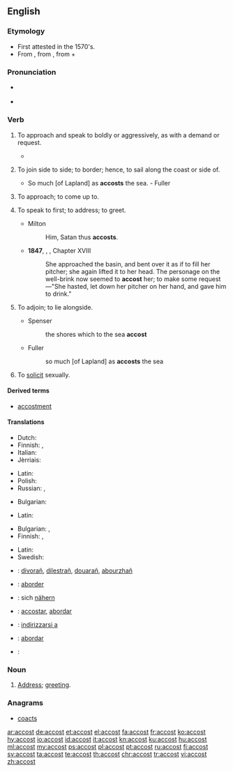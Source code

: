 ==English==

===Etymology===
* First attested in the 1570's.
* From {{etyl|fro|en}} {{term|accoster|lang=for}}, from {{etyl|VL.|en}} {{term/t|la|accosto||to come alongside someone}}, from {{term|ad||near|lang-la}} + {{term|costa||rib, side|lang=la}}

===Pronunciation===
* {{a|US}} {{IPA|/ə.ˈkɔst/|/ə.ˈkɑst/}}
* {{audio|en-us-accost.ogg|Audio (US)|lang=en}}

===Verb===
{{en-verb}}

# {{context|transitive|lang=en}} To approach and speak to boldly or aggressively, as with a demand or request.
#*{{quote-news
    | date = 21 August 2012
    | first = Ed
    | last = Pilkington
    | title = Death penalty on trial: should Reggie Clemons live or die?
    | newspaper = The Guardian
    | url = http://www.guardian.co.uk/world/2012/aug/21/death-penalty-trial-reggie-clemons?newsfeed=true
    | page = 
    | passage = The Missouri prosecutors' case against Clemons, based partly on incriminating testimony given by his co-defendants, was that Clemons was part of a group of four youths who '''accosted''' the sisters on the Chain of Rocks Bridge one dark night in April 1991. 
}}
# {{context|transitive|obsolete|lang=en}} To join side to side; to border; hence, to sail along the coast or side of.
#* So much [of Lapland] as '''accosts''' the sea. - Fuller
# {{context|transitive|obsolete|lang=en}} To approach; to come up to. <!--W1913 had "make up to"-->
#: {{rfquotek|Shakespeare}}
# {{context|transitive|lang=en}} To speak to first; to address; to greet.
#* Milton
#*: Him, Satan thus '''accosts'''.
#* '''1847''', {{w|Charlotte Brontë}}, {{w|Jane Eyre}}, Chapter XVIII
#*: She approached the basin, and bent over it as if to fill her pitcher; she again lifted it to her head. The personage on the well-brink now seemed to '''accost''' her; to make some request—"She hasted, let down her pitcher on her hand, and gave him to drink."
# {{context|intransitive|obsolete|lang=en}} To adjoin; to lie alongside.
#* Spenser
#*: the shores which to the sea '''accost'''
#* Fuller
#*: so much [of Lapland] as '''accosts''' the sea
# To [[solicit]] sexually.

====Derived terms====
* [[accostment]]

====Translations====
{{trans-top|to approach and speak to boldly or aggressively, as with a demand or request}}
* Dutch: {{t+|nl|aanklampen}}
* Finnish: {{t|fi|tiukata}}, {{t+|fi|vaatia}}
* Italian: {{t+|it|affrontare}}
* Jèrriais: {{t|roa-jer|achîtrer}}
{{trans-mid}}
* Latin: {{t|la|affor}}
* Polish: {{t|pl|zaczepiać}}
* Russian: {{t+|ru|обращаться}}, {{t+|ru|заговаривать}}
{{trans-bottom}}

{{trans-top|to join side to side; to border; hence, to sail along the coast or side of}}
* Bulgarian: {{t+|bg|акостирам}}
{{trans-mid}}
* Latin: {{t|la|affor}}
{{trans-bottom}}

{{trans-top|to speak to first, to address, to greet}}
* Bulgarian: {{t+|bg|заговарям}}, {{t|bg|обръщам се към}}
* Finnish: {{t|fi|puhutella}}, {{t+|fi|tervehtiä}}
{{trans-mid}}
* Latin: {{t|la|affor}}
* Swedish: {{t+|sv|tilltala}}
{{trans-bottom}}

{{checktrans-top}}
* {{ttbc|br}}: [[divorañ]], [[dilestrañ]], [[douarañ]], [[abourzhañ]]
* {{ttbc|fr}}: [[aborder]]
* {{ttbc|de}}: sich [[nähern]]
* {{ttbc|ia}}: [[accostar]], [[abordar]]
* {{ttbc|it}}: [[indirizzarsi a]]
{{trans-mid}}
* {{ttbc|pt}}: [[abordar]]
* {{ttbc|es}}: {{t+|es|acercar|alt=acercarse a}}
{{trans-bottom}}

===Noun===
{{en-noun}}

# {{context|rare|lang=en}} [[address|Address]]; [[greeting]].
#: {{rfquotek|J. Morley}}

===Anagrams===
* [[coacts#English|coacts]]

[[ar:accost]]
[[de:accost]]
[[et:accost]]
[[el:accost]]
[[fa:accost]]
[[fr:accost]]
[[ko:accost]]
[[hy:accost]]
[[io:accost]]
[[id:accost]]
[[it:accost]]
[[kn:accost]]
[[ku:accost]]
[[hu:accost]]
[[ml:accost]]
[[my:accost]]
[[ps:accost]]
[[pl:accost]]
[[pt:accost]]
[[ru:accost]]
[[fi:accost]]
[[sv:accost]]
[[ta:accost]]
[[te:accost]]
[[th:accost]]
[[chr:accost]]
[[tr:accost]]
[[vi:accost]]
[[zh:accost]]